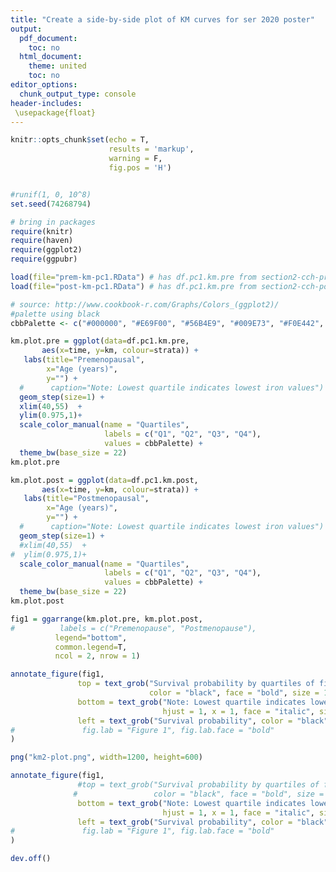 ```yaml
---
title: "Create a side-by-side plot of KM curves for ser 2020 poster"
output:
  pdf_document:
    toc: no
  html_document:
    theme: united
    toc: no
editor_options:
  chunk_output_type: console
header-includes:
 \usepackage{float}
---
```



```r
knitr::opts_chunk$set(echo = T, 
                      results = 'markup',
                      warning = F,
                      fig.pos = 'H')


#runif(1, 0, 10^8)
set.seed(74268794)

```


```r
# bring in packages
require(knitr)
require(haven)
require(ggplot2)
require(ggpubr)
```



```r

load(file="prem-km-pc1.RData") # has df.pc1.km.pre from section2-cch-premenopause.Rmd
load(file="post-km-pc1.RData") # has df.pc1.km.pre from section2-cch-postmenopause.Rmd


```

```r

# source: http://www.cookbook-r.com/Graphs/Colors_(ggplot2)/
#palette using black
cbbPalette <- c("#000000", "#E69F00", "#56B4E9", "#009E73", "#F0E442", "#0072B2", "#D55E00", "#CC79A7")

km.plot.pre = ggplot(data=df.pc1.km.pre,
       aes(x=time, y=km, colour=strata)) + 
   labs(title="Premenopausal",
        x="Age (years)",
        y="") +
  #      caption="Note: Lowest quartile indicates lowest iron values") +
  geom_step(size=1) +
  xlim(40,55)  +
  ylim(0.975,1)+
  scale_color_manual(name = "Quartiles",
                     labels = c("Q1", "Q2", "Q3", "Q4"), 
                     values = cbbPalette) +
  theme_bw(base_size = 22)
km.plot.pre
```

```r

km.plot.post = ggplot(data=df.pc1.km.post,
       aes(x=time, y=km, colour=strata)) + 
   labs(title="Postmenopausal",
        x="Age (years)",
        y="") +
  #      caption="Note: Lowest quartile indicates lowest iron values") +
  geom_step(size=1) +
  #xlim(40,55)  +
#  ylim(0.975,1)+
  scale_color_manual(name = "Quartiles",
                     labels = c("Q1", "Q2", "Q3", "Q4"), 
                     values = cbbPalette) +
  theme_bw(base_size = 22)
km.plot.post
```


```r
fig1 = ggarrange(km.plot.pre, km.plot.post,
#          labels = c("Premenopause", "Postmenopause"),
          legend="bottom",
          common.legend=T,
          ncol = 2, nrow = 1)

annotate_figure(fig1,
               top = text_grob("Survival probability by quartiles of first principal component \nof three primary iron measures", 
                               color = "black", face = "bold", size = 18),
               bottom = text_grob("Note: Lowest quartile indicates lowest iron values", color = "black",
                                  hjust = 1, x = 1, face = "italic", size = 15),
               left = text_grob("Survival probability", color = "black", size=20, rot = 90)#,
#               fig.lab = "Figure 1", fig.lab.face = "bold"
)
```

```r
png("km2-plot.png", width=1200, height=600)

annotate_figure(fig1,
               #top = text_grob("Survival probability by quartiles of first principal\n component of three primary iron measures", 
              #                 color = "black", face = "bold", size = 22),
               bottom = text_grob("Note: Lowest quartile indicates lowest iron values", color = "black",
                                  hjust = 1, x = 1, face = "italic", size = 15),
               left = text_grob("Survival probability", color = "black", size=20, rot = 90)#,
#               fig.lab = "Figure 1", fig.lab.face = "bold"
)

dev.off()
```

